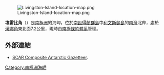 [[Image:Livingston-Island-location-map.png|thumb]]

{{Coord|62|38|S|60|27|W|source:GNIS|display=title}}

'''埃雷比角'''（{{lang-en|Ereby Point}}）是[[南極洲|南極洲]]的海岬，位於[[南設得蘭群島|南設得蘭群島]]中[[利文斯頓島|利文斯頓島]]的[[南灣_(利文斯頓島)|南灣]]北岸，處於[[漢娜角|漢娜角]]東北面7.2公里，現時由[[南極條約體系|南極條約體系]]管理。

==外部連結==
* [http://data.aad.gov.au/aadc/gaz/scar/ SCAR Composite Antarctic Gazetteer]{{WebCite|url=https://www.webcitation.org/5ug2CfC7m?url=http://data.aad.gov.au/aadc/gaz/scar/ |date=20101202140255 |dateformat=iso }}.

{{Antarctica-geo-stub}}
[[Category:南極洲海岬|Category:南極洲海岬]]